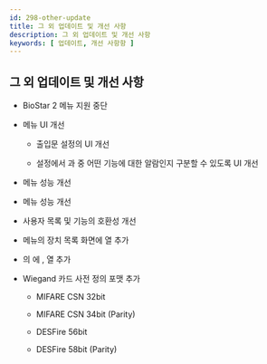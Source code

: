 ```yaml
---
id: 298-other-update
title: 그 외 업데이트 및 개선 사항
description: 그 외 업데이트 및 개선 사항
keywords: [ 업데이트, 개선 사항항 ]
---
```


## 그 외 업데이트 및 개선 사항

* BioStar 2 <Cmd sid="common.gnb.video" /> 메뉴 지원 중단

* <Cmd sid="common.gnb.door" /> 메뉴 UI 개선

    * 출입문 <Cmd sid="door.openTime" /> 설정의 UI 개선

    * <Cmd sid="door.alarm" /> 설정에서 <Cmd sid="door.antiPassBack" />과 <Cmd sid="timedAPB.title" /> 중 어떤 기능에 대한 알람인지 구분할 수 있도록 UI 개선

* <Cmd sid="common.gnb.report" /> 메뉴 성능 개선

* <Cmd sid="common.dashboard" /> 메뉴 성능 개선

* 사용자 목록 및 <Cmd sid="button.advancedSearch" /> 기능의 호환성 개선

* <Cmd sid="common.gnb.device" /> 메뉴의 장치 목록 화면에 <Cmd sid="device.info.firmwareVersion" /> 열 추가

* <Cmd sid="monitoring.pastEvent" />의 <Cmd sid="columnSetting.columnList" />에 <Cmd sid="common.elevator" />, <Cmd sid="common.zone" /> 열 추가

* Wiegand 카드 사전 정의 포맷 추가

    * MIFARE CSN 32bit

    * MIFARE CSN 34bit (Parity)

    * DESFire 56bit

    * DESFire 58bit (Parity)